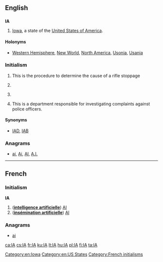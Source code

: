{{also|Appendix:Variations of "ia"}}
==English==

==={{abbreviation-old|en}}===
'''IA'''

# [[Iowa]], a state of the [[United States of America]].


====Holonyms====
* [[Western Hemisphere]], [[New World]], [[North America]], [[Usonia]], [[Usania]]

===Initialism===
{{en-initialism}}

# {{initialism of|immediate action}} This is the procedure to determine the cause of a rifle stoppage
# {{initialism of|Institute of Arts}}
# {{context|computer|lang=en}} {{initialism of|w:Information assurance|information assurance}}
# {{context|law enforcement|lang=en}} {{initialism of|internal affairs}} This is a department responsible for investigating complaints against police officers.

====Synonyms====
* {{sense|law enforcement}} [[IAD]], [[IAB]]

===Anagrams===
* [[ai#English|ai]], [[Ai#English|Ai]], [[AI#English|AI]], [[A.I.#English|A.I.]]

[[Category:en:Iowa]]
[[Category:en:US States]]

----

==French==

===Initialism===
'''IA''' {{g|f}}

# ('''[[intelligence artificielle]]''') [[AI]]
# ('''[[insémination artificielle]]''') [[AI]]

===Anagrams===
* [[ai#French|ai]] 

[[Category:French initialisms]]

[[ca:IA]]
[[cs:IA]]
[[fr:IA]]
[[ku:IA]]
[[lt:IA]]
[[hu:IA]]
[[pl:IA]]
[[fi:IA]]
[[ta:IA]]
